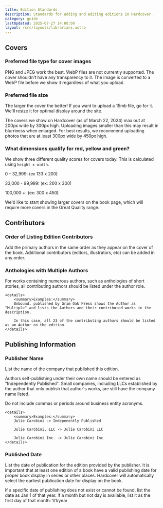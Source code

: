 ```yaml
---
title: Edition Standards
description: Standards for adding and editing editions in Hardcover.
category: guide
lastUpdated: 2025-07-27 14:00:00
layout: /src/layouts/librarians.astro
---
```



## Covers
### Preferred file type for cover images
PNG and JPEG work the best. WebP files are not currently supported. The cover shouldn't have any transparency to it. The image is converted to a WebP file before we show it regardless of what you upload.

### Preferred file size
The larger the cover the better! If you want to upload a 15mb file, go for it. We'll resize it for optimal display around the site.

The covers we show on Hardcover (as of March 22, 2024) max out at 200px wide by 300px high. Uploading images smaller than this may result in blurriness when enlarged. For best results, we recommend uploading photos that are at least 300px wide by 450px high.

### What dimensions qualify for red, yellow and green?
We show three different quality scores for covers today. This is calculated using `height x width`.

0 - 32,999: <Badge text="Bad Quality" variant="danger" /> (ex 133 x 200)

33,000 - 99,999: <Badge text="Ok Quality" variant="caution" /> (ex: 200 x 300)

100,000 +: <Badge text="Good Quality" variant="success" /> (ex: 300 x 450)

We'd like to start showing larger covers on the book page, which will require more covers in the Great Quality range.

## Contributors
### Order of Listing Edition Contributors
Add the primary authors in the same order as they appear on the cover of the book. Additional contributors (editors, illustrators, etc) can be added in any order.

### Anthologies with Multiple Authors
For works containing numerous authors, such as anthologies of short stories, all contributing authors should be listed under the author role.

    <details>
        <summary>Examples:</summary>
        Unbound, published by Grim Oak Press shows the Author as "Multiple" and lists the Authors and their contributed works in the description.

        In this case, all 23 of the contributing authors should be listed as an Author on the edition.
    </details>

## Publishing Information
### Publisher Name
List the name of the company that published this edition.

Authors self-publishing under their own name should be entered as "Independently Published". Small companies, including LLCs established by the author that only publish that author's works, are still have the company name listed.

Do not include commas or periods around business entity acronyms.

    <details>
        <summary>Examples:</summary>
        Julie Carobini -> Indepenently Published

        Julie Carobini, LLC -> Julie Carobini LLC

        Julie Carobini Inc. -> Julie Carobini Inc
    </details>

### Published Date
List the date of publication for the edition provided by the publisher. It is important that at least one edition of a book have a valid publishing date for proper book display in series or other places. Hardcover will automatically select the earliest publication date for display on the book.

If a specific date of publishing does not exist or cannot be found, list the date as Jan 1 of that year. If a month but not day is available, list it as the first day of that month: 1/1/year


